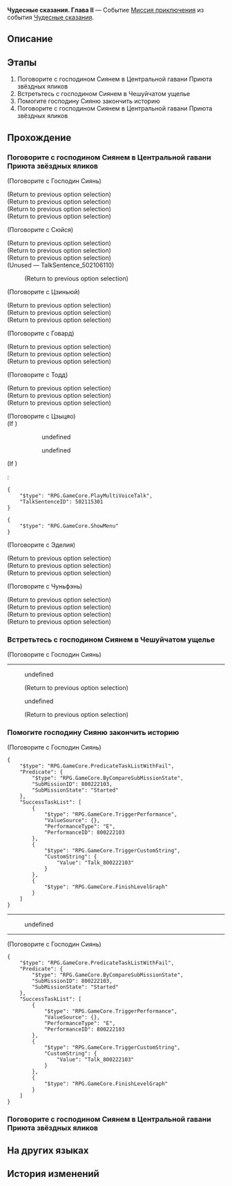 {{Дополнить|Диалоги.}}
{{Миссия Инфобокс
|id              = 8002221
|Название        = 
|Изображение     = Миссия Освоения Чудесные сказания. Глава II.png
|Тип             = Миссия приключения
|События         = Чудесные сказания
|Глава           = 
|Условия         = Завершена [[Миссия приключения]] ''[[Чудесные сказания. Глава I]]''
|Персонажи       = Говард; Господин Сиянь; Первопроходец; Сюйся; Тодд; Цзиньюй; Цзыцяо; Чуньфэнь; Эделия
|СтартЛокация    = Центральная гавань Приюта звёздных яликов
|Мир             = Лофу Сяньчжоу
|Локации         = Центральная гавань Приюта звёздных яликов
|Предыдущая      = Чудесные сказания. Глава I
|Следующая       = Чудесные сказания. Глава III
|Награды         = Звёздный нефрит*30; Путеводитель путешественника*2; Кредиты*20 000
}}
'''Чудесные сказания. Глава II''' — Событие [[Миссия приключения]] из события [[Чудесные сказания]].

==Описание==
{{Описание|Истории господина Сияня приняли поистине драматический оборот... Особенно часть про низвержение Верховного старейшины. Возможно, стоит поделиться ими с Дань Хэном, чтобы насладиться выражением удивления на его обычно спокойном лице.}}

==Этапы==
# Поговорите с господином Сиянем в Центральной гавани Приюта звёздных яликов
# Встретьтесь с господином Сиянем в Чешуйчатом ущелье
# Помогите господину Сияню закончить историю
# Поговорите с господином Сиянем в Центральной гавани Приюта звёздных яликов

==Прохождение==
{{Дополнить}}


===Поговорите с господином Сиянем в Центральной гавани Приюта звёздных яликов===
{{Описание миссии|локация=Центральная гавань Приюта звёздных яликов|Господин Сиянь, похоже, часто грешит тем, что не заканчивает истории. Как верный друг всего сяньчжоуского народа вы обязаны отправиться в Приют звёздных яликов и призвать писателя к совести с битой в руке.}}
{{Диалог Начало}}


;(Поговорите с Господин Сиянь)
<!--Unknown TalkSentence: 502104101-->
<!--Unknown TalkSentence: 502104102-->
;(Return to previous option selection)
;(Return to previous option selection)
;(Return to previous option selection)
;(Return to previous option selection)

;(Поговорите с Сюйся)
<!--Unknown TalkSentence: 502106101-->
;(Return to previous option selection)
;(Return to previous option selection)
;(Return to previous option selection)
;(Unused &mdash; TalkSentence_502106110)
<!--Unknown TalkSentence: 502106110-->
:<!--Unknown TalkSentence: 502106113-->
:;(Return to previous option selection)

;(Поговорите с Цзиньюй)
<!--Unknown TalkSentence: 502108101-->
;(Return to previous option selection)
;(Return to previous option selection)
;(Return to previous option selection)

;(Поговорите с Говард)
<!--Unknown TalkSentence: 502112101-->
;(Return to previous option selection)
;(Return to previous option selection)
;(Return to previous option selection)

;(Поговорите с Тодд)
<!--Unknown TalkSentence: 502114101-->
;(Return to previous option selection)
;(Return to previous option selection)
;(Return to previous option selection)

;(Поговорите с Цзыцяо)
;(If {{cx}}<!--during performance 502011501-->)
:<!--Unknown TalkSentence: 502115001-->
::{{Диалог|Стрелка}} undefined
::{{Диалог|Стрелка}} undefined
:<!--Unknown TalkSentence: 502115003-->
:<!--Unknown TalkSentence: 502115006-->
;(If {{cx}}<!--not during performance 502011501-->)
:<pre>{
	"$type": "RPG.GameCore.PlayMultiVoiceTalk",
	"TalkSentenceID": 502115301
}</pre>
:<!--Unknown TalkSentence: 502115302-->
<pre>{
	"$type": "RPG.GameCore.ShowMenu"
}</pre>

;(Поговорите с Эделия)
<!--Unknown TalkSentence: 502117101-->
;(Return to previous option selection)
;(Return to previous option selection)
;(Return to previous option selection)

;(Поговорите с Чуньфэнь)
<!--Unknown TalkSentence: 502118101-->
;(Return to previous option selection)
;(Return to previous option selection)
;(Return to previous option selection)
;(Return to previous option selection)

{{Диалог Конец}}

===Встретьтесь с господином Сиянем в Чешуйчатом ущелье===
{{Описание миссии|локация=Чешуйчатое ущелье|Господин Сиянь приглашает вас в Чешуйчатое ущелье, чтобы там - в месте, где вы однажды сражались, - сообща написать легенду о ваших приключениях. Что ж, пусть автор пишет, что его душе угодно - это станет хорошей рекламой для Звёздного экспресса.}}
{{Диалог Начало}}

;(Поговорите с Господин Сиянь)
----
<!--Unknown TalkSentence: 812310201-->
:{{Диалог|Стрелка}} undefined
:<!--Unknown TalkSentence: 812310205-->
:<!--Unknown TalkSentence: 812310206-->
:;(Return to previous option selection)
:{{Диалог|Стрелка}} undefined
:<!--Unknown TalkSentence: 812310204-->
:<!--Unknown TalkSentence: 812310205-->
:<!--Unknown TalkSentence: 812310206-->
:;(Return to previous option selection)
{{Диалог Конец}}

===Помогите господину Сияню закончить историю===
{{Диалог Начало}}


;(Поговорите с Господин Сиянь)
<pre>{
	"$type": "RPG.GameCore.PredicateTaskListWithFail",
	"Predicate": {
		"$type": "RPG.GameCore.ByCompareSubMissionState",
		"SubMissionID": 800222103,
		"SubMissionState": "Started"
	},
	"SuccessTaskList": [
		{
			"$type": "RPG.GameCore.TriggerPerformance",
			"ValueSource": {},
			"PerformanceType": "E",
			"PerformanceID": 800222103
		},
		{
			"$type": "RPG.GameCore.TriggerCustomString",
			"CustomString": {
				"Value": "Talk_800222103"
			}
		},
		{
			"$type": "RPG.GameCore.FinishLevelGraph"
		}
	]
}</pre>
----
<!--Unknown TalkSentence: 812311701-->
<!--Unknown TalkSentence: 812311702-->
<!--Unknown TalkSentence: 812311703-->
:{{Диалог|Стрелка}} undefined
<!--Unknown TalkSentence: 812311705-->
<!--Unknown TalkSentence: 812311708-->
<!--Unknown TalkSentence: 812311709-->
<!--Unknown TalkSentence: 812311710-->
<!--Unknown TalkSentence: 812311711-->
----

;(Поговорите с Господин Сиянь)
<pre>{
	"$type": "RPG.GameCore.PredicateTaskListWithFail",
	"Predicate": {
		"$type": "RPG.GameCore.ByCompareSubMissionState",
		"SubMissionID": 800222103,
		"SubMissionState": "Started"
	},
	"SuccessTaskList": [
		{
			"$type": "RPG.GameCore.TriggerPerformance",
			"ValueSource": {},
			"PerformanceType": "E",
			"PerformanceID": 800222103
		},
		{
			"$type": "RPG.GameCore.TriggerCustomString",
			"CustomString": {
				"Value": "Talk_800222103"
			}
		},
		{
			"$type": "RPG.GameCore.FinishLevelGraph"
		}
	]
}</pre>
{{Диалог Конец}}

===Поговорите с господином Сиянем в Центральной гавани Приюта звёздных яликов===
{{Описание миссии|локация=Центральная гавань Приюта звёздных яликов|Похоже, господин Сиянь написал новые истории о ваших приключениях. Поговорите с ним в Приюте звёздных яликов.}}
{{Диалог Начало}}

{{Диалог Конец}}

==На других языках==
{{На других языках
|en   = Tales of the Fantastic: Chapter 2
|zhs  = 评书奇谭•第二回
|zht  = 評書奇譚•第二回
|ja   = 講談奇譚・第二回
|ko   = 진기한 이야기•제2장
|es   = Narraciones extraordinarias: acto 2
|fr   = Contes fantastiques &mdash; Chapitre&nbsp;2
|ru   = Чудесные сказания. Глава II
|th   = เรื่องเล่าขานตำนานการผจญภัย: บทที่ 2
|vi   = Kỳ Truyện Bình Thư 2
|de   = Geschichten des Fantastischen – Kapitel 2
|id   = Dongeng Luar Biasa - Bag. 2
|pt   = Contos do Fantástico - Capítulo 2
}}

==История изменений==
{{История изменений|2.7}}
